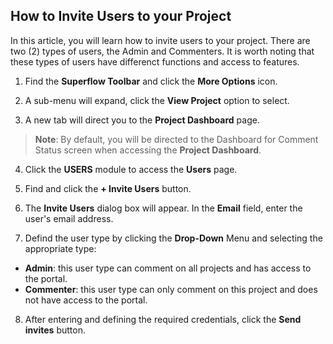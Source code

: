 ## How to Invite Users to your Project

In this article, you will learn how to invite users to your project. There are two (2) types of users, the Admin and Commenters. It is worth noting that these types of users have differenct functions and access to features.

1. Find the **Superflow Toolbar** and click the **More Options** icon.



2. A sub-menu will expand, click the **View Project** option to select.

3. A new tab will direct you to the **Project Dashboard** page.

> **Note**: By default, you will be directed to the Dashboard for Comment Status screen when accessing the **Project Dashboard**.

4. Click the **USERS** module to access the **Users** page.



5. Find and click the **+ Invite Users** button.



6. The **Invite Users** dialog box will appear. In the **Email** field, enter the user's email address.



7. Defind the user type by clicking the **Drop-Down** Menu and selecting the appropriate type:

- **Admin**: this user type can comment on all projects and has access to the portal.
- **Commenter**: this user type can only comment on this project and does not have access to the portal.

8. After entering and defining the required credentials, click the **Send invites** button.
